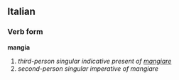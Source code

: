 ==Italian==
===Verb form===
'''mangia'''

# ''third-person singular indicative present of [[mangiare]]''
# ''second-person singular imperative of mangiare''
